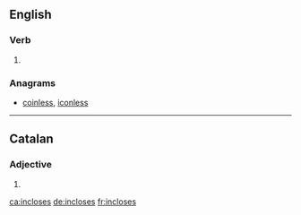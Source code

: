 ==English==

===Verb===
{{head|en|verb form}}

# {{en-third-person singular of|inclose}}

===Anagrams===
* [[coinless#English|coinless]], [[iconless#English|iconless]]
----
==Catalan==

===Adjective===
{{ca-adj-form}}

# {{feminine plural of|inclòs|lang=ca}}
[[ca:incloses]]
[[de:incloses]]
[[fr:incloses]]